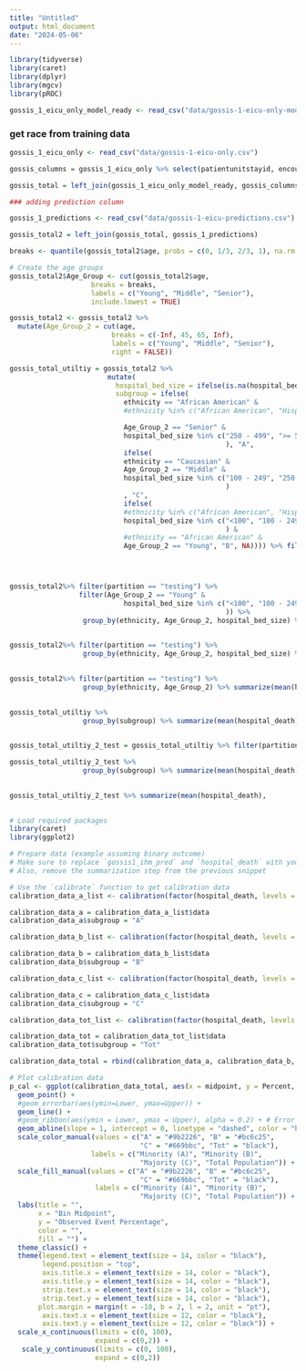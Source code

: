 ```yaml
---
title: "Untitled"
output: html_document
date: "2024-05-06"
---
```


```r
library(tidyverse)
library(caret)
library(dplyr)
library(mgcv)
library(pROC)
```

```r
gossis_1_eicu_only_model_ready <- read_csv("data/gossis-1-eicu-only-model-ready.csv")
```

### get race from training data

```r
gossis_1_eicu_only <- read_csv("data/gossis-1-eicu-only.csv")

gossis_columns = gossis_1_eicu_only %>% select(patientunitstayid, encounter_id, ethnicity, hospital_bed_size, gender, hospital_id) 

gossis_total = left_join(gossis_1_eicu_only_model_ready, gossis_columns)

### adding prediction column

gossis_1_predictions <- read_csv("data/gossis-1-eicu-predictions.csv")

gossis_total2 = left_join(gossis_total, gossis_1_predictions)

breaks <- quantile(gossis_total2$age, probs = c(0, 1/3, 2/3, 1), na.rm = TRUE)

# Create the age groups
gossis_total2$Age_Group <- cut(gossis_total2$age,
                    breaks = breaks,
                    labels = c("Young", "Middle", "Senior"),
                    include.lowest = TRUE)

gossis_total2 <- gossis_total2 %>%
  mutate(Age_Group_2 = cut(age,
                         breaks = c(-Inf, 45, 65, Inf),
                         labels = c("Young", "Middle", "Senior"),
                         right = FALSE))

gossis_total_utiltiy = gossis_total2 %>% 
                        mutate(
                          hospital_bed_size = ifelse(is.na(hospital_bed_size), "NOT_ANSWERED", hospital_bed_size),
                          subgroup = ifelse(
                            ethnicity == "African American" &
                            #ethnicity %in% c("African American", "Hispanic", "Asian", "Native American") & 

                            Age_Group_2 == "Senior" &
                            hospital_bed_size %in% c("250 - 499", ">= 500"
                                                     ), "A",
                            ifelse(
                            ethnicity == "Caucasian" & 
                            Age_Group_2 == "Middle" &
                            hospital_bed_size %in% c("100 - 249", "250 - 499", ">= 500"
                                                     )
                            , "C",
                            ifelse(
                            #ethnicity %in% c("African American", "Hispanic", "Asian", "Native American") & 
                            hospital_bed_size %in% c("<100", "100 - 249"
                                                     ) &
                            #ethnicity == "African American" & 
                            Age_Group_2 == "Young", "B", NA)))) %>% filter(subgroup %in% c("A", "B", "C"))




gossis_total2%>% filter(partition == "testing") %>%
                 filter(Age_Group_2 == "Young" &
                            hospital_bed_size %in% c("<100", "100 - 249"
                                                     )) %>% 
                  group_by(ethnicity, Age_Group_2, hospital_bed_size) %>% summarize(mean(hospital_death),
                                                                                  n()) %>% view()

gossis_total2%>% filter(partition == "testing") %>%
                  group_by(ethnicity, Age_Group_2, hospital_bed_size) %>% summarize(mean(hospital_death),
                                                                                  n()) %>% view()

gossis_total2%>% filter(partition == "testing") %>%
                  group_by(ethnicity, Age_Group_2) %>% summarize(mean(hospital_death),
                                                                                  n()) %>% view()

gossis_total_utiltiy %>%
                  group_by(subgroup) %>% summarize(mean(hospital_death),
                                                                                  n()) %>% view()

gossis_total_utiltiy_2_test = gossis_total_utiltiy %>% filter(partition == "testing")

gossis_total_utiltiy_2_test %>%
                  group_by(subgroup) %>% summarize(mean(hospital_death),
                                                                                  n()) %>% view()

gossis_total_utiltiy_2_test %>% summarize(mean(hospital_death),
                                                                                  n()) %>% view()
```

```r
# Load required packages
library(caret)
library(ggplot2)

# Prepare data (example assuming binary outcome)
# Make sure to replace `gossis1_ihm_pred` and `hospital_death` with your actual columns
# Also, remove the summarization step from the previous snippet

# Use the `calibrate` function to get calibration data
calibration_data_a_list <- calibration(factor(hospital_death, levels = c("1", "0")) ~ gossis1_ihm_pred, data = gossis_total_utiltiy_2_test %>% filter(subgroup == "A"), cuts = 5)

calibration_data_a = calibration_data_a_list$data
calibration_data_a$subgroup = "A"

calibration_data_b_list <- calibration(factor(hospital_death, levels = c("1", "0")) ~ gossis1_ihm_pred, data = gossis_total_utiltiy_2_test %>% filter(subgroup == "B"), cuts = 5)

calibration_data_b = calibration_data_b_list$data
calibration_data_b$subgroup = "B"

calibration_data_c_list <- calibration(factor(hospital_death, levels = c("1", "0")) ~ gossis1_ihm_pred, data = gossis_total_utiltiy_2_test %>% filter(subgroup == "C"), cuts = 5)

calibration_data_c = calibration_data_c_list$data
calibration_data_c$subgroup = "C"

calibration_data_tot_list <- calibration(factor(hospital_death, levels = c("1", "0")) ~ gossis1_ihm_pred, data = gossis_total_utiltiy_2_test, cuts = 5)

calibration_data_tot = calibration_data_tot_list$data
calibration_data_tot$subgroup = "Tot"

calibration_data_total = rbind(calibration_data_a, calibration_data_b, calibration_data_c, calibration_data_tot)

# Plot calibration data
p_cal <- ggplot(calibration_data_total, aes(x = midpoint, y = Percent, color = subgroup, fill = subgroup)) +
  geom_point() +
  #geom_errorbar(aes(ymin=Lower, ymax=Upper)) + 
  geom_line() +
  #geom_ribbon(aes(ymin = Lower, ymax = Upper), alpha = 0.2) + # Error bands
  geom_abline(slope = 1, intercept = 0, linetype = "dashed", color = "black") +  # Diagonal line
  scale_color_manual(values = c("A" = "#9b2226", "B" = "#bc6c25",
                                "C" = "#669bbc", "Tot" = "black"),
                    labels = c("Minority (A)", "Minority (B)",
                                "Majority (C)", "Total Population")) +
  scale_fill_manual(values = c("A" = "#9b2226", "B" = "#bc6c25",
                                "C" = "#669bbc", "Tot" = "black"),
                     labels = c("Minority (A)", "Minority (B)",
                                "Majority (C)", "Total Population")) +
  labs(title = "",
       x = "Bin Midpoint",
       y = "Observed Event Percentage",
       color = "",
       fill = "") +
  theme_classic() +
  theme(legend.text = element_text(size = 14, color = "black"),
        legend.position = "top",
        axis.title.x = element_text(size = 14, color = "black"),
        axis.title.y = element_text(size = 14, color = "black"),
        strip.text.x = element_text(size = 14, color = "black"),
        strip.text.y = element_text(size = 14, color = "black"),
       plot.margin = margin(t = -10, b = 2, l = 2, unit = "pt"),
        axis.text.x = element_text(size = 12, color = "black"),
        axis.text.y = element_text(size = 12, color = "black")) +
  scale_x_continuous(limits = c(0, 100),
                     expand = c(0,2)) +
   scale_y_continuous(limits = c(0, 100),
                     expand = c(0,2))

```




